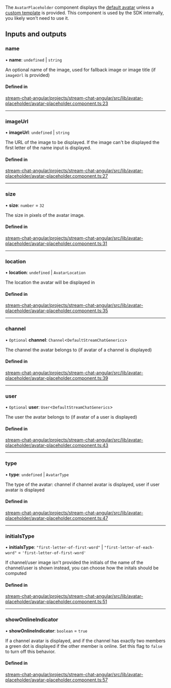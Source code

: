 The `AvatarPlaceholder` component displays the [default avatar](./AvatarComponent.mdx) unless a [custom template](../services/CustomTemplatesService.mdx) is provided. This component is used by the SDK internally, you likely won't need to use it.

[//]: # "Start of generated content"

## Inputs and outputs

### name

• **name**: `undefined` \| `string`

An optional name of the image, used for fallback image or image title (if `imageUrl` is provided)

#### Defined in

[stream-chat-angular/projects/stream-chat-angular/src/lib/avatar-placeholder/avatar-placeholder.component.ts:23](https://github.com/GetStream/stream-chat-angular/blob/1780eb2818bdbdaa0627275d4b409e2b7e56d2b0/projects/stream-chat-angular/src/lib/avatar-placeholder/avatar-placeholder.component.ts#L23)

---

### imageUrl

• **imageUrl**: `undefined` \| `string`

The URL of the image to be displayed. If the image can't be displayed the first letter of the name input is displayed.

#### Defined in

[stream-chat-angular/projects/stream-chat-angular/src/lib/avatar-placeholder/avatar-placeholder.component.ts:27](https://github.com/GetStream/stream-chat-angular/blob/1780eb2818bdbdaa0627275d4b409e2b7e56d2b0/projects/stream-chat-angular/src/lib/avatar-placeholder/avatar-placeholder.component.ts#L27)

---

### size

• **size**: `number` = `32`

The size in pixels of the avatar image.

#### Defined in

[stream-chat-angular/projects/stream-chat-angular/src/lib/avatar-placeholder/avatar-placeholder.component.ts:31](https://github.com/GetStream/stream-chat-angular/blob/1780eb2818bdbdaa0627275d4b409e2b7e56d2b0/projects/stream-chat-angular/src/lib/avatar-placeholder/avatar-placeholder.component.ts#L31)

---

### location

• **location**: `undefined` \| `AvatarLocation`

The location the avatar will be displayed in

#### Defined in

[stream-chat-angular/projects/stream-chat-angular/src/lib/avatar-placeholder/avatar-placeholder.component.ts:35](https://github.com/GetStream/stream-chat-angular/blob/1780eb2818bdbdaa0627275d4b409e2b7e56d2b0/projects/stream-chat-angular/src/lib/avatar-placeholder/avatar-placeholder.component.ts#L35)

---

### channel

• `Optional` **channel**: `Channel`\<`DefaultStreamChatGenerics`\>

The channel the avatar belongs to (if avatar of a channel is displayed)

#### Defined in

[stream-chat-angular/projects/stream-chat-angular/src/lib/avatar-placeholder/avatar-placeholder.component.ts:39](https://github.com/GetStream/stream-chat-angular/blob/1780eb2818bdbdaa0627275d4b409e2b7e56d2b0/projects/stream-chat-angular/src/lib/avatar-placeholder/avatar-placeholder.component.ts#L39)

---

### user

• `Optional` **user**: `User`\<`DefaultStreamChatGenerics`\>

The user the avatar belongs to (if avatar of a user is displayed)

#### Defined in

[stream-chat-angular/projects/stream-chat-angular/src/lib/avatar-placeholder/avatar-placeholder.component.ts:43](https://github.com/GetStream/stream-chat-angular/blob/1780eb2818bdbdaa0627275d4b409e2b7e56d2b0/projects/stream-chat-angular/src/lib/avatar-placeholder/avatar-placeholder.component.ts#L43)

---

### type

• **type**: `undefined` \| `AvatarType`

The type of the avatar: channel if channel avatar is displayed, user if user avatar is displayed

#### Defined in

[stream-chat-angular/projects/stream-chat-angular/src/lib/avatar-placeholder/avatar-placeholder.component.ts:47](https://github.com/GetStream/stream-chat-angular/blob/1780eb2818bdbdaa0627275d4b409e2b7e56d2b0/projects/stream-chat-angular/src/lib/avatar-placeholder/avatar-placeholder.component.ts#L47)

---

### initialsType

• **initialsType**: `"first-letter-of-first-word"` \| `"first-letter-of-each-word"` = `'first-letter-of-first-word'`

If channel/user image isn't provided the initials of the name of the channel/user is shown instead, you can choose how the initals should be computed

#### Defined in

[stream-chat-angular/projects/stream-chat-angular/src/lib/avatar-placeholder/avatar-placeholder.component.ts:51](https://github.com/GetStream/stream-chat-angular/blob/1780eb2818bdbdaa0627275d4b409e2b7e56d2b0/projects/stream-chat-angular/src/lib/avatar-placeholder/avatar-placeholder.component.ts#L51)

---

### showOnlineIndicator

• **showOnlineIndicator**: `boolean` = `true`

If a channel avatar is displayed, and if the channel has exactly two members a green dot is displayed if the other member is online. Set this flag to `false` to turn off this behavior.

#### Defined in

[stream-chat-angular/projects/stream-chat-angular/src/lib/avatar-placeholder/avatar-placeholder.component.ts:57](https://github.com/GetStream/stream-chat-angular/blob/1780eb2818bdbdaa0627275d4b409e2b7e56d2b0/projects/stream-chat-angular/src/lib/avatar-placeholder/avatar-placeholder.component.ts#L57)

[//]: # "End of generated content"
